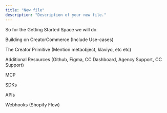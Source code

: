```yaml
---
title: "New file"
description: "Description of your new file."
---
```


So for the Getting Started Space we will do

Building on CreatorCommerce (Include Use-cases)

The Creator Primitive (Mention metaobject, klaviyo, etc etc)

Additional Resources (Github, Figma, CC Dashboard, Agency Support, CC Support)

MCP

SDKs

APIs

Webhooks (Shopify Flow)